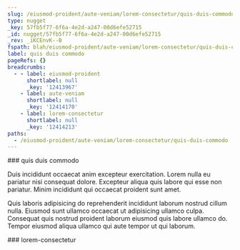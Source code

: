 ```yaml
---
slug: /eiusmod-proident/aute-veniam/lorem-consectetur/quis-duis-commodo
type: nugget
_key: 57fb5f77-6f6a-4e2d-a247-00d6efe52715
_id: nugget/57fb5f77-6f6a-4e2d-a247-00d6efe52715
_rev: _iKCEnvK--B
fspath: blah/eiusmod-proident/aute-veniam/lorem-consectetur/quis-duis-commodo.md
label: quis duis commodo
pageRefs: {}
breadcrumbs:
  - - label: eiusmod-proident
      shortlabel: null
      _key: '12413967'
    - label: aute-veniam
      shortlabel: null
      _key: '12414170'
    - label: lorem-consectetur
      shortlabel: null
      _key: '12414213'
paths:
  - /eiusmod-proident/aute-veniam/lorem-consectetur/quis-duis-commodo
---
```


<NuggetArea>
<Nugget slug="/eiusmod-proident/aute-veniam/lorem-consectetur/quis-duis-commodo" type="nugget" _key="57fb5f77-6f6a-4e2d-a247-00d6efe52715" _id="nugget/57fb5f77-6f6a-4e2d-a247-00d6efe52715" _rev="_iKCEnvK--B" fspath="blah/eiusmod-proident/aute-veniam/lorem-consectetur/quis-duis-commodo.md" label="quis duis commodo" paths="/eiusmod-proident/aute-veniam/lorem-consectetur/quis-duis-commodo">
<NuggetBody>
### quis duis commodo

Duis incididunt occaecat anim excepteur exercitation. Lorem nulla eu pariatur nisi consequat dolore. Excepteur aliqua quis labore qui esse non pariatur. Minim incididunt qui occaecat proident sunt amet.

Quis laboris adipisicing do reprehenderit incididunt laborum nostrud cillum nulla. Eiusmod sunt ullamco occaecat ut adipisicing ullamco culpa. Consequat quis nostrud proident laborum eiusmod quis labore ullamco do. Tempor eiusmod aliqua ullamco qui aute tempor ut qui laborum.

</NuggetBody>
<Breadcrumbs>
<Crumbs>
<Crumb _key="12413967" label="eiusmod-proident" /><Crumb _key="12414170" label="aute-veniam" /><Crumb _key="12414213" label="lorem-consectetur" />
</Crumbs>
</Breadcrumbs>
</Nugget>

<NuggetsInbound>
</NuggetsInbound>
<NuggetsOutbound>
</NuggetsOutbound>
</NuggetArea>
<PassagesInbound>
<Passage direction="inbound" type="passage" _key="12414213" _id="passage/12414213" _rev="_iKCEnvK---" label="lorem-consectetur" passage="lorem-consectetur" fspath="blah/eiusmod-proident/aute-veniam/lorem-consectetur" paths="/eiusmod-proident/aute-veniam/lorem-consectetur" slug="/eiusmod-proident/aute-veniam/lorem-consectetur">
<NuggetBody>
### lorem-consectetur

</NuggetBody>
<Breadcrumbs>
<Crumbs>
<Crumb _key="12413967" label="eiusmod-proident" /><Crumb _key="12414170" label="aute-veniam" />
</Crumbs>
</Breadcrumbs>
</Passage>

</PassagesInbound>
<PassagesOutbound>
</PassagesOutbound>